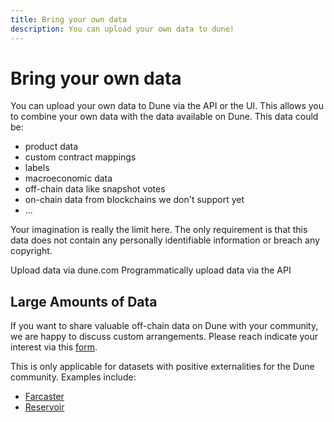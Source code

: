 ```yaml
---
title: Bring your own data
description: You can upload your own data to dune!
---
```


# Bring your own data

You can upload your own data to Dune via the API or the UI. This allows you to combine your own data with the data available on Dune. This data could be:

- product data
- custom contract mappings
- labels
- macroeconomic data
- off-chain data like snapshot votes
- on-chain data from blockchains we don't support yet
- ...

Your imagination is really the limit here. The only requirement is that this data does not contain any personally identifiable information or breach any copyright.

<CardGroup cols={2}>
  <Card title="Upload data via the User Interface" icon="upload" href="/web-app/upload-data">
    Upload data via dune.com
    </Card>
  <Card title="Upload data via the API" icon="square-terminal" href="/api-reference/tables/endpoint/upload">
    Programmatically upload data via the API
  </Card>
</CardGroup>


## Large Amounts of Data

If you want to share valuable off-chain data on Dune with your community, we are happy to discuss custom arrangements. Please reach indicate your interest via this [form](https://bit.ly/dune-data-integration).

This is only applicable for datasets with positive externalities for the Dune community. Examples include:

- [Farcaster](/data-catalog/community/farcaster/)
- [Reservoir](/data-catalog/community/reservoir/)
